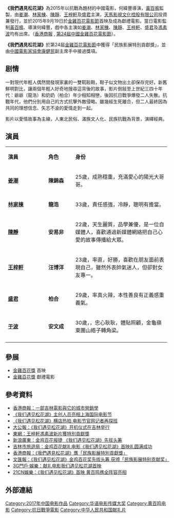 {{citation style|time=2015-08-13T09:25:37+00:00}}
{{no footnotes|time=2015-08-13T09:25:37+00:00}}
{{Infobox Film
| name = 我們遇見松花湖
| image =
| caption = 電影劇照
| original_name = ''{{lang|en|Love Forever}}''
| director = 何緯豐
| producer = [[黃百鳴|黃百鳴]]
| writer = TBC
| starring = [[姜潮|姜潮]]<br/>[[林家棟|林家棟]]<br/>[[陳靜_(香港)|陳靜]]<br/>[[王梓軒|王梓軒]]<br/>[[盛君|盛君]]
| music = TBC
| 主題曲 = 〈TBC〉
| cinematography =  TBC
| editing = TBC
| studio = TBC
| distributor = 天馬影視文化控股有限公司
| released = {{flagicon|HK}} 2017年12月7日
| runtime = TBC 分鐘
| country = {{flagicon|China}}
| language = [[國語|國語]]
| imdb_id = tt2072164
}}
'''《我們遇見松花湖》'''為2015年以抗戰為題材的中國電影，何緯豐導演，[[黃百鳴|黃百鳴]]監製，由[[姜潮|姜潮]]、[[林家棟|林家棟]]、[[陳靜_(香港)|陳靜]]、[[王梓軒|王梓軒]]及[[盛君|盛君]]主演，[[天馬影視文化|天馬影視文化控股有限公司]]投資兼發行，並於2015年9月19日於[[金雞百花電影節|金雞百花電影節]]首映及成為獻禮電影。當日電影監制[[黃百鳴|黃百鳴]]、導演何緯豐，戲中各主演如[[姜潮|姜潮]]、[[林家棟|林家棟]]、[[陳靜_(香港)|陳靜]]、[[王梓軒|王梓軒]]、[[盛君|盛君]]及[[馮素波|馮素波]]均有出席。（[https://web.archive.org/web/20150924041628/http://www.hkcd.com.hk/content/2015-06/26/content_3465495.htm 香港商報] , [https://web.archive.org/web/20151001063509/http://www.shjnet.cn/jjbh2015/jjbhdyj/dyjjj/201506/t20150622_354244.html 第24屆中國金雞百花電影節]）。

'''《我們遇見松花湖》'''於第24屆[[金雞百花電影節|金雞百花電影節]]中獲得「民族影展特別貢獻獎」，並由[[中國電影家協會|中國電影家協會]][[康健民_(电影家)|康健民]]副主席手中接過獎項。

== 剧情 ==
一對現代年輕人偶然間發現家裏的一雙靰鞡鞋，鞋子似文物出土卻保存完好。新舊鮮明對比，讓兩個年輕人好奇地搜尋這背後的故事，影片倒敍至上世紀三四十年代：爺爺（龍浩）和奶奶（柏合）年少相知相戀，後因抗日戰爭爆發二人失散。抗戰年代，他們分別用自己的方式抗擊外敵侵略。雖幾經生死離合，但二人最終因為共同的理想信念、矢志不渝的愛情走到一起。

影片以愛情故事為主線，人東北民俗、滿族文人化、民族抗戰為背景，演繹經典。

== 演員 ==
{|class="wikitable" width="60%"
|- style="background:cornflowerblue; color:white" align=center
|style="width:15%"|'''演員'''||style="width:10%"|'''角色'''||style="width:35%"|'''身份'''
|-
|'''[[姜潮|姜潮]]''' ||'''陳錦森'''||25歲，成熟穩重，充滿愛心的陽光大哥哥。
|- 
|'''[[林家棟|林家棟]]''' ||'''龍浩''' ||33歲，責任感強，冷靜，聰明有擔當。
|-
|'''[[陳靜_(香港)|陳靜]]'''||'''安易非''' ||22歲，天生麗質，品學兼優，是一位自媒體人，喜歡通過新媒體網絡把自己心愛的故事傳播給大眾。
|-
|'''[[王梓軒|王梓軒]]'''||'''汪博洋'''||23歲，率直，好勝，喜歡在朋友面前表現自己，雖然外表帥氣迷人，但卻對女友專一。
|- 
|'''[[盛君|盛君]]'''||'''柏合'''||29歲，率真火辣，本性善良有正義感重義氣。
|- 
|'''[[于波|于波]]'''||'''安文成'''||30歲，，忠心耿耿，體貼照顧，金龜嶺東團山綹子轉角梁。
|-
|}

==參展==
*[[金雞百花獎|金雞百花獎]] 首映
*[[金雞百花獎|金雞百花獎]] 獻禮電影

== 參考資料 ==
{{reflist}}
*[https://web.archive.org/web/20150924041628/http://www.hkcd.com.hk/content/2015-06/26/content_3465495.htm 香港商報：一部吉林電影與它的城市營銷學]
*[https://web.archive.org/web/20151001063509/http://www.shjnet.cn/jjbh2015/jjbhdyj/dyjjj/201506/t20150622_354244.html 《我们遇见松花湖》主创人员亮相上海国际电影节]
*[https://web.archive.org/web/20190123175300/http://news.163.com/15/0714/10/AUFQT5HQ00014AED.html 《我们遇见松花湖》横店热拍 电影节官网记者再探班]
*[http://china.takungpao.com/jilin/2015-06/3029051.html 大公報：《我们遇见松花湖》开机仪式在吉林举行] {{Wayback|url=http://china.takungpao.com/jilin/2015-06/3029051.html |date=20160304064204 }}
*[http://hk.on.cc/hk/bkn/cnt/entertainment/20150918/bkn-20150918203839705-0918_00862_001.html 東網：王梓軒馮素波新片獲特別貢獻獎] {{Wayback|url=http://hk.on.cc/hk/bkn/cnt/entertainment/20150918/bkn-20150918203839705-0918_00862_001.html |date=20160304194349 }}
*[https://web.archive.org/web/20151001153234/http://ent.gd.sina.com.cn/news/20150918/777666.html?from=wap 新浪廣東：金鸡百花报捷 《我们遇见松花湖》先拔头筹]
*[http://mp.weixin.qq.com/s?__biz=MzA3MzE3MDUxNw==&mid=208210114&idx=1&sn=096e3c33d3f57a961bec865476f7dbab&scene=1&srcid=0920dIVHlSxQabMbPO4elwZl&from=groupmessage&isappinstalled=0#rd 吉林市旅遊局：金鸡百花献礼电影《我们遇见松花湖》首映礼圆满成功]
*[https://web.archive.org/web/20151003113514/http://www.hkcd.com.hk/content/2015-09/19/content_3491310.htm 香港商報：《我們遇見松花湖》膺「民族影展特別貢獻獎」]
*[https://web.archive.org/web/20160304074200/http://trans.wenweipo.com/gb/paper.wenweipo.com/2015/09/19/EN1509190035.htm 文匯報：《我们遇见松花湖》金鸡百花奖先拔头筹 获颁「民族影展特别贡献奖」]
*[http://ent.3g.cn/newscontent.php?nid=420617 3G門戶·娛樂：献礼电影我们遇见松花湖首映] {{Wayback|url=http://ent.3g.cn/newscontent.php?nid=420617 |date=20160304083613 }}
*[https://web.archive.org/web/20151001050110/http://et.21cn.com/movie/xinwen/huayu/a/2015/0921/11/30059831.shtml 21CN娛樂：《我们遇见松花湖》首映 黄百鸣携全阵容亮相]

== 外部連結 ==

{{DEFAULTSORT:BAI}}
[[Category:2017年中国电影作品|Category:2017年中国电影作品]]
[[Category:华语电影传媒大奖|Category:华语电影传媒大奖]]
[[Category:黄百鸣电影|Category:黄百鸣电影]]
[[Category:抗日戰爭電影|Category:抗日戰爭電影]]
[[Category:中华人民共和国献礼片|Category:中华人民共和国献礼片]]